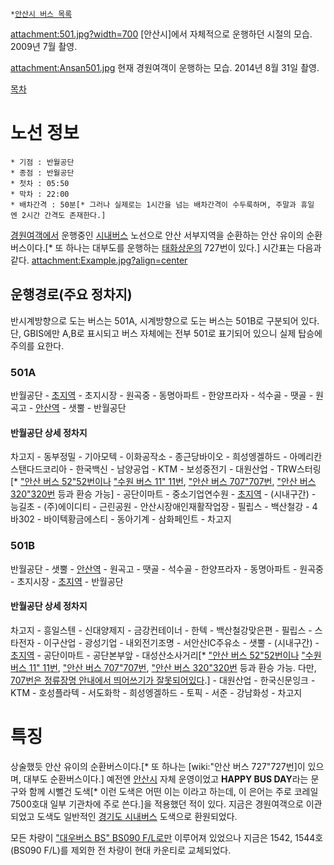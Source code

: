  *[[안산시 버스 목록]]

attachment:501.jpg?width=700
[안산시]에서 자체적으로 운행하던 시절의 모습. 2009년 7월 촬영.

attachment:Ansan501.jpg
현재 경원여객이 운행하는 모습. 2014년 8월 31일 촬영.

[[목차]]

= 노선 정보 =
 * 기점 : 반월공단
 * 종점 : 반월공단
 * 첫차 : 05:50
 * 막차 : 22:00
 * 배차간격 : 50분[* 그러나 실제로는 1시간을 넘는 배차간격이 수두룩하며, 주말과 휴일엔 2시간 간격도 존재한다.]

[[경원여객]]에서 운행중인 [[시내버스]] 노선으로 안산 서부지역을 순환하는 안산 유이의 순환버스이다.[* 또 하나는 대부도를 운행하는 [[태화상운]]의 727번이 있다.] 시간표는 다음과 같다.
attachment:Example.jpg?align=center

== 운행경로(주요 정차지) ==
반시계방향으로 도는 버스는 501A, 시계방향으로 도는 버스는 501B로 구분되어 있다. 단, GBIS에만 A,B로 표시되고 버스 자체에는 전부 501로 표기되어 있으니 실제 탑승에 주의를 요한다.

=== 501A ===
반월공단 - [[초지역]] - 초지시장 - 원곡중 - 동명아파트 - 한양프라자 - 석수골 - 땟골 - 원곡고 - [[안산역]] - 샛뿔 - 반월공단

==== 반월공단 상세 정차지 ====
차고지 - 동부정밀 - 기아모텍 - 이화공작소 - 종근당바이오 - 희성엥겔하드 - 아메리칸스탠다드코리아 - 한국백신 - 남양공업 - KTM - 보성중전기 - 대원산업 - TRW스터링[* [["안산 버스 52"52번]]이나 [["수원 버스 11" 11번]], [["안산 버스 707"707번]], [["안산 버스 320"320번]] 등과 환승 가능] - 공단이마트 - 중소기업연수원 - [[초지역]] - (시내구간) - 능길초 - (주)에이디티 - 근린공원 - 안산시장애인재활작업장 - 필립스 - 백산철강 - 4바302 - 바이텍황금에스티 - 동아기계 - 삼화페인트 - 차고지

=== 501B ===
반월공단 - 샛뿔 - [[안산역]] - 원곡고 - 땟골 - 석수골 - 한양프라자 - 동명아파트 - 원곡중 - 초지시장 - [[초지역]] - 반월공단

==== 반월공단 상세 정차지 ====
차고지 - 흥일스텐 - 신대양제지 - 금강컨테이너 - 한텍 - 백산철강맞은편 - 필립스 - 스타전자 - 이구산업 - 광성기업 - 내외전기조명 - 서안산IC주유소 - 샛뿔 - (시내구간) - [[초지역]] - 공단이마트 - 공단본부앞 - 대성산소사거리[* [["안산 버스 52"52번]]이나 [["수원 버스 11" 11번]], [["안산 버스 707"707번]], [["안산 버스 320"320번]] 등과 환승 가능. 다만, [http://cafe.naver.com/shbus/1503 707번은 정류장명 안내에서 띄어쓰기가 잘못되어있다].] - 대원산업 - 한국신문잉크 - KTM - 호성플라텍 - 서도화학 - 희성엥겔하드 - 토픽 - 서준 - 강남화성 - 차고지

= 특징 =
상술했듯 안산 유이의 순환버스이다.[* 또 하나는 [wiki:"안산 버스 727"727번]이 있으며, 대부도 순환버스이다.] 예전엔 [[안산시]] 자체 운영이었고 '''HAPPY BUS DAY'''라는 문구와 함께 시뻘건 도색[* 이런 도색은 어떤 이는 {{{#ff0000 '''고추장 도색'''}}}이라고 하는데, 이 은어는 주로 코레일 7500호대 일부 기관차에 주로 쓴다.]을 적용했던 적이 있다. 지금은 경원여객으로 이관되었고 도색도 일반적인 [[경기도 시내버스]] 도색으로 환원되었다.

모든 차량이 [["대우버스 BS" BS090 F/L]]로만 이루어져 있었으나 지금은 1542, 1544호(BS090 F/L)를 제외한 전 차량이 현대 카운티로 교체되었다.
